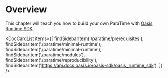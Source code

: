 
# Overview

This chapter will teach you how to build your own ParaTime with [Oasis Runtime
SDK].

<DocCardList items={[
    findSidebarItem('/paratime/prerequisites'),
    findSidebarItem('/paratime/minimal-runtime'),
    findSidebarItem('/paratime/minimal-runtime'),
    findSidebarItem('/paratime/modules'),
    findSidebarItem('/paratime/reproducibility'),
    findSidebarItem('https://api.docs.oasis.io/oasis-sdk/oasis_runtime_sdk'),
]} />

[Oasis Runtime SDK]:
  https://github.com/oasisprotocol/oasis-sdk/tree/main/runtime-sdk
